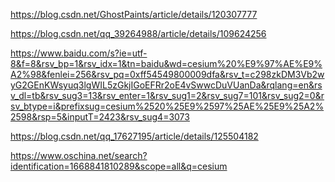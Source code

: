 https://blog.csdn.net/GhostPaints/article/details/120307777


https://blog.csdn.net/qq_39264988/article/details/109624256

https://www.baidu.com/s?ie=utf-8&f=8&rsv_bp=1&rsv_idx=1&tn=baidu&wd=cesium%20%E9%97%AE%E9%A2%98&fenlei=256&rsv_pq=0xff54549800009dfa&rsv_t=c298zkDM3Vb2wyG2GEnKWsyuq3lgWIL5zGkjIGoEFRr2oE4vSwwcDuVUanDa&rqlang=en&rsv_dl=tb&rsv_sug3=13&rsv_enter=1&rsv_sug1=2&rsv_sug7=101&rsv_sug2=0&rsv_btype=i&prefixsug=cesium%2520%25E9%2597%25AE%25E9%25A2%2598&rsp=5&inputT=2423&rsv_sug4=3073

https://blog.csdn.net/qq_17627195/article/details/125504182

https://www.oschina.net/search?identification=1668841810289&scope=all&q=cesium









